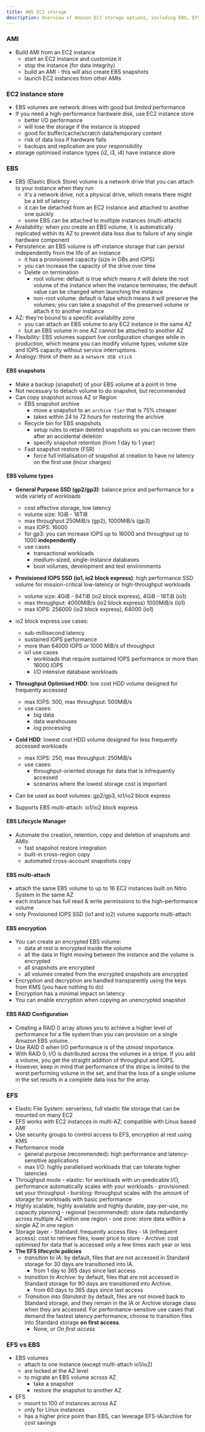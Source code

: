 ```yaml
---
title: AWS EC2 storage
description: Overview of Amazon EC2 storage options, including EBS, EFS, and instance store, and their use cases.
---
```


### AMI

- Build AMI from an EC2 instance
  - start an EC2 instance and customize it
  - stop the instance (for data integrity)
  - build an AMI - this will also create EBS snapshots
  - launch EC2 instances from other AMIs

### EC2 instance store

- EBS volumes are network drives with good but _limited_ performance
- If you need a high-performance hardware disk, use EC2 instance store
  - better I/O performance
  - will lose the storage if the instance is stopped
  - good for buffer/cache/scratch data/temporary content
  - risk of data loss if hardware fails
  - backups and replication are your responsibility
- storage optimised instance types (i2, i3, i4) have instance store

### EBS

- EBS (Elastic Block Store) volume is a network drive that you can attach to your instance when they run
  - it's a network drive, not a physical drive, which means there might be a bit of latency
  - it can be detached from an EC2 instance and attached to another one quickly
  - some EBS can be attached to multiple instances (multi-attach)
- Availability: when you create an EBS volume, it is automatically replicated within its AZ to prevent data loss due to failure of any single hardware component
- Persistence: an EBS volume is off-instance storage that can persist independently from the life of an instance
  - it has a provisioned capacity (size in GBs and IOPS)
  - you can increase the capacity of the drive over time
  - Delete on termination
    - root volume: default is true which means it will delete the root volume of the instance when the instance terminates; the default value can be changed when launching the instance
    - non-root volume: default is false which means it will preserve the volumes; you can take a snapshot of the preserved volume or attach it to another instance
- AZ: they're bound to a specific availability zone
  - you can attach an EBS volume to any EC2 instance in the same AZ
  - but an EBS volume in one AZ cannot be attached to another AZ
- Flexibility: EBS volumes support live configuration changes while in production, which means you can modify volume types, volume size and IOPS capacity without service interruptions.
- Analogy: think of them as a `network USB stick`

#### EBS snapshots

- Make a backup (snapshot) of your EBS volume at a point in time
- Not necessary to detach volume to do snapshot, but recommended
- Can copy snapshot across AZ or Region
  - EBS snapshot archive
    - move a snapshot to an `archive tier` that is 75% cheaper
    - takes within 24 to 72 hours for restoring the archive
  - Recycle bin for EBS snapshots
    - setup rules to retain deleted snapshots so you can recover them after an accidental deletion
    - specify snapshot retention (from 1 day to 1 year)
  - Fast snapshot restore (FSR)
    - force full initialisation of snapshot at creation to have no latency on the first use (incur charges)

#### EBS volume types

- **General Purpose SSD (gp2/gp3)**: balance price and performance for a wide variety of workloads
  - cost effective storage, low latency
  - volume size: 1GiB - 16TiB
  - max throughput 250MiB/s (gp2), 1000MiB/s (gp3)
  - max IOPS: 16000
  - for gp3: you can increase IOPS up to 16000 and throughput up to 1000 **independently**
  - use cases
    - transactional workloads
    - medium-sized, single-instance databases
    - boot volumes, development and test environments

- **Provisioned IOPS SSD (io1, io2 block express)**: high performance SSD volume for mission-critical low-latency or high-throughput workloads
  - volume size: 4GiB - 64TiB (io2 block express), 4GiB - 16TiB (io1)
  - max throughput: 4000MiB/s (io2 block express) 1000MiB/s (io1)
  - max IOPS: 256000 (io2 block express), 64000 (io1)
- io2 block express use cases:
  - sub-millisecond latency
  - sustained IOPS performance
  - more than 64000 IOPS or 1000 MiB/s of throughput
  - io1 use cases
    - workloads that require sustained IOPS performance or more than 16000 IOPS
    - I/O intensive database workloads

- **Throughput Optimised HDD**: low cost HDD volume designed for frequently accessed
  - max IOPS: 500, max throughput: 500MiB/s
  - use cases:
    - big data
    - data warehouses
    - log processing

- **Cold HDD**: lowest cost HDD volume designed for less frequently accessed workloads
  - max IOPS: 250, max throughput: 250MiB/s
  - use cases:
    - throughput-oriented storage for data that is infrequently accessed
    - scenarios where the lowest storage cost is important

- Can be used as boot volumes: gp2/gp3, io1/io2 block express
- Supports EBS multi-attach: io1/io2 block express

#### EBS Lifecycle Manager

- Automate the creation, retention, copy and deletion of snapshots and AMIs
  - fast snapshot restore integration
  - built-in cross-region copy
  - automated cross-account snapshots copy

#### EBS multi-attach

- attach the same EBS volume to up to 16 EC2 instances built on Nitro System in the same AZ
- each instance has full read & write permissions to the high-performance volume
- only Provisioned IOPS SSD (io1 and io2) volume supports multi-attach

#### EBS encryption

- You can create an encrypted EBS volume:
  - data at rest is encrypted inside the volume
  - all the data in flight moving between the instance and the volume is encrypted
  - all snapshots are encrypted
  - all volumes created from the encrypted snapshots are encrypted
- Encryption and decryption are handled transparently using the keys from KMS (you have nothing to do)
- Encryption has a minimal impact on latency
- You can enable encryption when copying an unencrypted snapshot

#### EBS RAID Configuration

- Creating a RAID 0 array allows you to achieve a higher level of performance for a file system than you can provision on a single Amazon EBS volume.
- Use RAID 0 when I/O performance is of the utmost importance.
- With RAID 0, I/O is distributed across the volumes in a stripe. If you add a volume, you get the straight addition of throughput and IOPS.
- However, keep in mind that performance of the stripe is limited to the worst performing volume in the set, and that the loss of a single volume in the set results in a complete data loss for the array.

### EFS

- Elastic File System: serverless, full elastic file storage that can be mounted on many EC2
- EFS works with EC2 instances in multi-AZ, compatible with Linux based AMI
- Use security groups to control access to EFS, encryption at rest using KMS
- Performance mode
  - general purpose (recommended): high performance and latency-sensitive applications
  - max I/O: highly parallelised workloads that can tolerate higher latencies
- Throughput mode - elastic: for workloads with un-predicable I/O, performance automatically scales with your workloads - provisioned: set your throughput - bursting: throughput scales with the amount of storage for workloads with basic performance
- Highly scalable, highly available and highly durable, pay-per-use, no capacity planning - regional (recommended): store data redundantly across multiple AZ within one region - one zone: store data within a single AZ in one region
- Storage layer - Standard: frequently access files - IA (infrequent access): cost to retrieve files, lower price to store - Archive: cost optimised for data that is accessed only a few times each year or less
- **The EFS lifecycle policies**
  - _transition to IA_: by default, files that are not accessed in Standard storage for 30 days are transitioned into IA.
    - from 1 day to 365 days since last access
  - _transition to Archive_: by default, files that are not accessed in Standard storage for 90 days are transitioned into Archive.
    - from 60 days to 365 days since last access
  - _Transition into Standard_: by default, files are not moved back to Standard storage, and they remain in the IA or Archive storage class when they are accessed. For performance-sensitive use cases that demand the fastest latency performance, choose to transition files into Standard storage **on first access**.
    - None, or _On first access_

### EFS vs EBS

- EBS volumes
  - attach to one instance (except multi-attach io1/io2)
  - are locked at the AZ level
  - to migrate an EBS volume across AZ
    - take a snapshot
    - restore the snapshot to another AZ
- EFS
  - mount to 100 of instances across AZ
  - only for Linux instances
  - has a higher price point than EBS, can leverage EFS-IA/archive for cost savings
